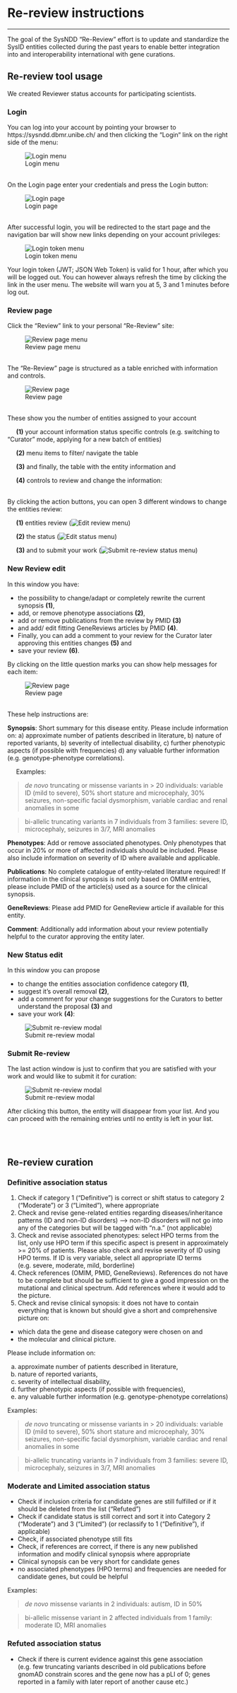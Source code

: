 # Re-review instructions


---

The goal of the SysNDD “Re-Review” effort is to update and standardize the SysID entities collected during the past years to enable better integration into and interoperability international with gene curations.



## Re-review tool usage
We created Reviewer status accounts for participating scientists. 



### Login
You can log into your account by pointing your browser to https://sysndd.dbmr.unibe.ch/ and then clicking the “Login“ link on the right side of the menu:

![Login menu](./static/img/sysndd_login.png){max-width=800px}

<br/>
On the Login page enter your credentials and press the Login button:

![Login page](./static/img/sysndd_login_page.png){max-width=400px}


<br/>
After successful login, you will be redirected to the start page and the navigation bar will show new links depending on your account privileges:

![Login token menu](./static/img/sysndd_refresh_token.png){max-width=300px}

Your login token (JWT; JSON Web Token) is valid for 1 hour, after which you will be logged out. You can however always refresh the time by clicking the link in the user menu. The website will warn you at 5, 3 and 1 minutes before log out.



### Review page

Click the “Review” link to your personal “Re-Review” site:

![Review page menu](./static/img/sysndd_review_page_menu.png){max-width=1000px}

<br/>
The “Re-Review” page is structured as a table enriched with information and controls.

![Review page](./static/img/sysndd_review_page.png){max-width=1000px}


<br/>
These show you the number of entities assigned to your account

&nbsp;&nbsp;&nbsp;&nbsp; **(1)** your account information status specific controls (e.g. switching to “Curator” mode, applying for a new batch of entities)

&nbsp;&nbsp;&nbsp;&nbsp; **(2)** menu items to filter/ navigate the table

&nbsp;&nbsp;&nbsp;&nbsp; **(3)** and finally, the table with the entity information and

&nbsp;&nbsp;&nbsp;&nbsp; **(4)** controls to review and change the information:


<br/>
By clicking the action buttons, you can open 3 different windows to change the entities review:

&nbsp;&nbsp;&nbsp;&nbsp; **(1)** entities review (![Edit review menu](./static/img/edit_review_button.png){max-width=50px})

&nbsp;&nbsp;&nbsp;&nbsp; **(2)** the status (![Edit status menu](./static/img/edit_status_button.png){max-width=50px})

&nbsp;&nbsp;&nbsp;&nbsp; **(3)** and to submit your work (![Submit re-review status menu](./static/img/submit_re-review_button.png){max-width=50px})



### New Review edit

In this window you have:

- the possibility to change/adapt or completely rewrite the current synopsis **(1)**,
- add, or remove phenotype associations **(2)**,
- add or remove publications from the review by PMID **(3)**
- and add/ edit fitting GeneReviews articles by PMID **(4)**.
- Finally, you can add a comment to your review for the Curator later approving this entities changes **(5)** and
- save your review **(6)**. 

By clicking on the little question marks you can show help messages for each item:

![Review page](./static/img/modal_modify_review.png){max-width=1000px}

<br/>
These help instructions are: 

**Synopsis**: Short summary for this disease entity. Please include information on: a) approximate number of patients described in literature, b) nature of reported variants, b) severity of intellectual disability, c) further phenotypic aspects (if possible with frequencies) d) any valuable further information (e.g. genotype-phenotype correlations).

&nbsp;&nbsp;&nbsp;&nbsp; Examples: 

> *de novo* truncating or missense variants in > 20 individuals: variable ID (mild to severe), 50% short stature and microcephaly, 30% seizures, non-specific facial dysmorphism, variable cardiac and renal anomalies in some

> bi-allelic truncating variants in 7 individuals from 3 families: severe ID, microcephaly, seizures in 3/7, MRI anomalies


**Phenotypes**: Add or remove associated phenotypes. Only phenotypes that occur in 20% or more of affected individuals should be included. Please also include information on severity of ID where available and applicable.


**Publications**: No complete catalogue of entity-related literature required! If information in the clinical synopsis is not only based on OMIM entries, please include PMID of the article(s) used as a source for the clinical synopsis.


**GeneReviews**: Please add PMID for GeneReview article if available for this entity.


**Comment**: Additionally add information about your review potentially helpful to the curator approving the entity later.



### New Status edit

In this window you can propose

- to change the entities association confidence category **(1)**,
- suggest it’s overall removal **(2)**,
- add a comment for your change suggestions for the Curators to better understand the proposal **(3)** and
- save your work **(4)**:

![Submit re-review modal](./static/img/modal_modify_status.png){max-width=800px}



### Submit Re-review

The last action window is just to confirm that you are satisfied with your work and would like to submit it for curation:

![Submit re-review modal](./static/img/modal_submit_re-review.png){max-width=400px}

After clicking this button, the entity will disappear from your list. And you can proceed with the remaining entries until no entity is left in your list.

<br/>
<br/>

## Re-review curation

### Definitive association status

1.	Check if category 1 (“Definitive”) is correct or shift status to category 2 (“Moderate”) or 3 (“Limited”), where appropriate
2.	Check and revise gene-related entities regarding diseases/inheritance patterns (ID and non-ID disorders) --> non-ID disorders will not go into any of the categories but will be tagged with "n.a." (not applicable)
3.	Check and revise associated phenotypes: select HPO terms from the list, only use HPO term if this specific aspect is present in approximately >= 20% of patients. Please also check and revise severity of ID using HPO terms. If ID is very variable, select all appropriate ID terms (e.g. severe, moderate, mild, borderline)
4.	Check references (OMIM, PMID, GeneReviews). References do not have to be complete but should be sufficient to give a good impression on the mutational and clinical spectrum. Add references where it would add to the picture.
5.	Check and revise clinical synopsis: it does not have to contain everything that is known but should give a short and comprehensive picture on:
- which data the gene and disease category were chosen on and 
- the molecular and clinical picture. 

Please include information on:

a) approximate number of patients described in literature, 
b) nature of reported variants,
c) severity of intellectual disability, 
d) further phenotypic aspects (if possible with frequencies), 
e) any valuable further information (e.g. genotype-phenotype correlations) 


Examples:

> *de novo* truncating or missense variants in > 20 individuals: variable ID (mild to severe), 50% short stature and microcephaly, 30% seizures, non-specific facial dysmorphism, variable cardiac and renal anomalies in some

> bi-allelic truncating variants in 7 individuals from 3 families: severe ID, microcephaly, seizures in 3/7, MRI anomalies



### Moderate and Limited association status

-	Check if inclusion criteria for candidate genes are still fulfilled or if it should be deleted from the list (“Refuted”)
-	Check if candidate status is still correct and sort it into Category 2 (“Moderate”) and 3 (“Limited”) (or reclassify to 1 (“Definitive”), if applicable)
-	Check, if associated phenotype still fits
-	Check, if references are correct, if there is any new published information and modify clinical synopsis where appropriate
-	Clinical synopsis can be very short for candidate genes
-	 no associated phenotypes (HPO terms) and frequencies are needed for candidate genes, but could be helpful


Examples:

> *de novo* missense variants in 2 individuals: autism, ID in 50%

> bi-allelic missense variant in 2 affected individuals from 1 family: moderate ID, MRI anomalies



### Refuted association status

-	Check if there is current evidence against this gene association (e.g. few truncating variants described in old publications before gnomAD constrain scores and the gene now has a pLI of 0; genes reported in a family with later report of another cause etc.)